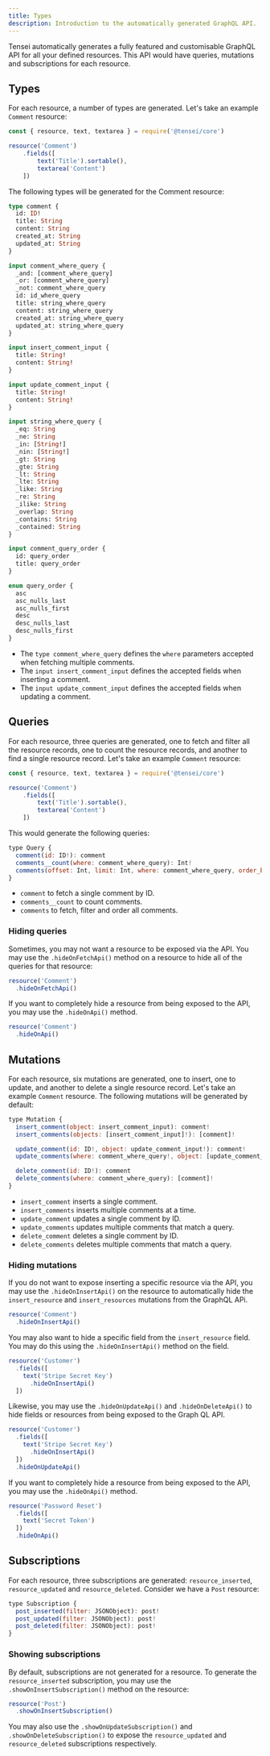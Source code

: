 ```yaml
---
title: Types
description: Introduction to the automatically generated GraphQL API.
---
```


Tensei automatically generates a fully featured and customisable GraphQL API for all your defined resources. This API would have queries, mutations and subscriptions for each resource.

## Types
For each resource, a number of types are generated. Let's take an example `Comment` resource:

```js
const { resource, text, textarea } = require('@tensei/core')

resource('Comment')
    .fields([
        text('Title').sortable(),
        textarea('Content')
    ])
```

The following types will be generated for the Comment resource:

```graphql
type comment {
  id: ID!
  title: String
  content: String
  created_at: String
  updated_at: String
}

input comment_where_query {
  _and: [comment_where_query]
  _or: [comment_where_query]
  _not: comment_where_query
  id: id_where_query
  title: string_where_query
  content: string_where_query
  created_at: string_where_query
  updated_at: string_where_query
}

input insert_comment_input {
  title: String!
  content: String!
}

input update_comment_input {
  title: String!
  content: String!
}

input string_where_query {
  _eq: String
  _ne: String
  _in: [String!]
  _nin: [String!]
  _gt: String
  _gte: String
  _lt: String
  _lte: String
  _like: String
  _re: String
  _ilike: String
  _overlap: String
  _contains: String
  _contained: String
}

input comment_query_order {
  id: query_order
  title: query_order
}

enum query_order {
  asc
  asc_nulls_last
  asc_nulls_first
  desc
  desc_nulls_last
  desc_nulls_first
}
```

- The `type comment_where_query` defines the `where` parameters accepted when fetching multiple comments. 
- The `input insert_comment_input` defines the accepted fields when inserting a comment.
- The `input update_comment_input` defines the accepted fields when updating a comment.

## Queries
For each resource, three queries are generated, one to fetch and filter all the resource records, one to count the resource records, and another to find a single resource record. Let's take an example `Comment` resource:

```js
const { resource, text, textarea } = require('@tensei/core')

resource('Comment')
    .fields([
        text('Title').sortable(),
        textarea('Content')
    ])
```

This would generate the following queries:

```js
type Query {
  comment(id: ID!): comment
  comments__count(where: comment_where_query): Int!
  comments(offset: Int, limit: Int, where: comment_where_query, order_by: comment_query_order): [comment]
}
```

- `comment` to fetch a single comment by ID.
- `comments__count` to count comments.
- `comments` to fetch, filter and order all comments.

### Hiding queries
Sometimes, you may not want a resource to be exposed via the API. You may use the `.hideOnFetchApi()` method on a resource to hide all of the queries for that resource:

```js
resource('Comment')
  .hideOnFetchApi()
```

If you want to completely hide a resource from being exposed to the API, you may use the `.hideOnApi()` method.

```js
resource('Comment')
  .hideOnApi()
```

## Mutations

For each resource, six mutations are generated, one to insert, one to update, and another to delete a single resource record. Let's take an example `Comment` resource. The following mutations will be generated by default:

```js
type Mutation {
  insert_comment(object: insert_comment_input): comment!
  insert_comments(objects: [insert_comment_input]!): [comment]!

  update_comment(id: ID!, object: update_comment_input!): comment!
  update_comments(where: comment_where_query!, object: [update_comment_input]!): comment!

  delete_comment(id: ID!): comment
  delete_comments(where: comment_where_query): [comment]!
}
```

- `insert_comment` inserts a single comment.
- `insert_comments` inserts multiple comments at a time.
- `update_comment` updates a single comment by ID.
- `update_comments` updates multiple comments that match a query.
- `delete_comment` deletes a single comment by ID.
- `delete_comments` deletes multiple comments that match a query.

### Hiding mutations

If you do not want to expose inserting a specific resource via the API, you may use the `.hideOnInsertApi()` on the resource to automatically hide the `insert_resource` and `insert_resources` mutations from the GraphQL APi.

```js
resource('Comment')
  .hideOnInsertApi()
```

You may also want to hide a specific field from the `insert_resource` field. You may do this using the `.hideOnInsertApi()` method on the field.

```js
resource('Customer')
  .fields([
    text('Stripe Secret Key')
      .hideOnInsertApi()
  ])
```

Likewise, you may use the `.hideOnUpdateApi()` and `.hideOnDeleteApi()` to hide fields or resources from being exposed to the Graph QL API.

```js
resource('Customer')
  .fields([
    text('Stripe Secret Key')
      .hideOnInsertApi()
  ])
  .hideOnUpdateApi()
```

If you want to completely hide a resource from being exposed to the API, you may use the `.hideOnApi()` method.

```js
resource('Password Reset')
  .fields([
    text('Secret Token')
  ])
  .hideOnApi()
```

## Subscriptions

For each resource, three subscriptions are generated: `resource_inserted`, `resource_updated` and `resource_deleted`. Consider we have a `Post` resource:

```js
type Subscription {
  post_inserted(filter: JSONObject): post!
  post_updated(filter: JSONObject): post!
  post_deleted(filter: JSONObject): post!
}
```

### Showing subscriptions

By default, subscriptions are not generated for a resource. To generate the `resource_inserted` subscription, you may use the `.showOnInsertSubscription()` method on the resource:

```js
resource('Post')
  .showOnInsertSubscription()
```

You may also use the `.showOnUpdateSubscription()` and `.showOnDeleteSubscription()` to expose the `resource_updated` and `resource_deleted` subscriptions respectively.
